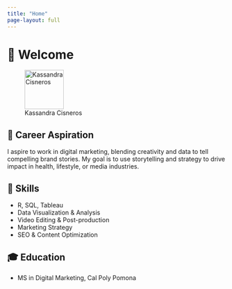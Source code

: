 ```yaml
---
title: "Home"
page-layout: full
---
```


# 👋 Welcome

![Kassandra Cisneros](images/IMG_9348.JPG){fig-align="left" width="90"}

## 🎯 Career Aspiration

I aspire to work in digital marketing, blending creativity and data to tell compelling brand stories. My goal is to use storytelling and strategy to drive impact in health, lifestyle, or media industries.

## 🧠 Skills

-   R, SQL, Tableau
-   Data Visualization & Analysis
-   Video Editing & Post-production
-   Marketing Strategy
-   SEO & Content Optimization

## 🎓 Education

-   MS in Digital Marketing, Cal Poly Pomona
